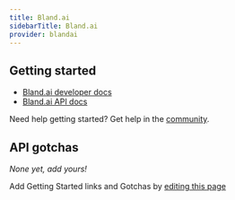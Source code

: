 ```yaml
---
title: Bland.ai
sidebarTitle: Bland.ai
provider: blandai
---
```



<Overview />
<PreBuiltTooling provider={providers[pageMetadata.provider]} />
<PreBuiltUseCases />


## Getting started

- [Bland.ai developer docs](https://docs.bland.ai/)
- [Bland.ai API docs](https://docs.bland.ai/api-v1/post/calls-simple)

<Tip>Need help getting started? Get help in the [community](https://nango.dev/slack).</Tip>

## API gotchas

_None yet, add yours!_

<Note>Add Getting Started links and Gotchas by [editing this page](https://github.com/nangohq/nango/tree/master/docs-v2/integrations/all/blandai.mdx)</Note>

